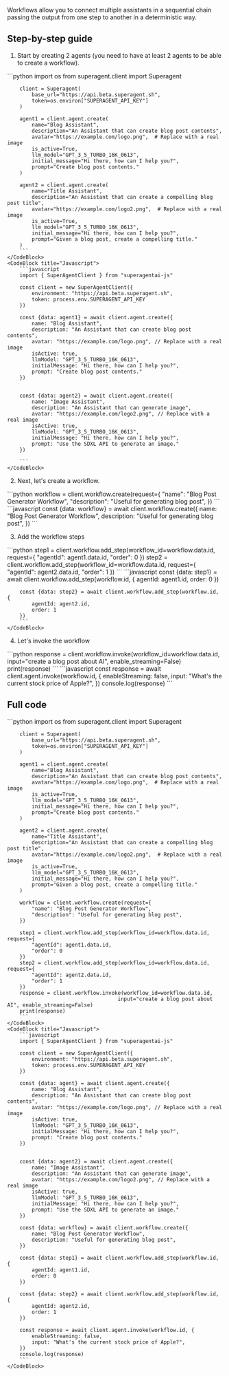 Workflows allow you to connect multiple assistants in a sequential chain passing the output from one step to another in a deterministic way. 
## Step-by-step guide

1. Start by creating 2 agents (you need to have at least 2 agents to be able to create a workflow).

<CodeBlocks>
    <CodeBlock title="Python">
        ```python
        import os
        from superagent.client import Superagent
        
        client = Superagent(
            base_url="https://api.beta.superagent.sh",
            token=os.environ["SUPERAGENT_API_KEY"]
        )

        agent1 = client.agent.create(
            name="Blog Assistant",
            description="An Assistant that can create blog post contents",
            avatar="https://example.com/logo.png",  # Replace with a real image
            is_active=True,
            llm_model="GPT_3_5_TURBO_16K_0613",
            initial_message="Hi there, how can I help you?",
            prompt="Create blog post contents."
        )

        agent2 = client.agent.create(
            name="Title Assistant",
            description="An Assistant that can create a compelling blog post title",
            avatar="https://example.com/logo2.png",  # Replace with a real image
            is_active=True,
            llm_model="GPT_3_5_TURBO_16K_0613",
            initial_message="Hi there, how can I help you?",
            prompt="Given a blog post, create a compelling title."
        )
        ```
    </CodeBlock>
    <CodeBlock title="Javascript">
        ```javascript
        import { SuperAgentClient } from "superagentai-js"
        
        const client = new SuperAgentClient({
            environment: "https://api.beta.superagent.sh",
            token: process.env.SUPERAGENT_API_KEY
        })

        const {data: agent1} = await client.agent.create({
            name: "Blog Assistant",
            description: "An Assistant that can create blog post contents",
            avatar: "https://example.com/logo.png", // Replace with a real image
            isActive: true,
            llmModel: "GPT_3_5_TURBO_16K_0613",
            initialMessage: "Hi there, how can I help you?",
            prompt: "Create blog post contents."
        })


        const {data: agent2} = await client.agent.create({
            name: "Image Assistant",
            description: "An Assistant that can generate image",
            avatar: "https://example.com/logo2.png", // Replace with a real image
            isActive: true,
            llmModel: "GPT_3_5_TURBO_16K_0613",
            initialMessage: "Hi there, how can I help you?",
            prompt: "Use the SDXL API to generate an image."
        })

        ```
    </CodeBlock>
</CodeBlocks>

2. Next, let's create a workflow.

<CodeBlocks>
    <CodeBlock title="Python">
        ```python 
        workflow = client.workflow.create(request={
            "name": "Blog Post Generator Workflow",
            "description": "Useful for generating blog post",
        })
        ```
    </CodeBlock>
    <CodeBlock title="Javascript">
        ```javascript
        const {data: workflow} = await client.workflow.create({
            name: "Blog Post Generator Workflow",
            description: "Useful for generating blog post",
        })
        ```
    </CodeBlock>
</CodeBlocks>

3. Add the workflow steps

<CodeBlocks>
    <CodeBlock title="Python">
        ```python 
            step1 = client.workflow.add_step(workflow_id=workflow.data.id, request={
                "agentId": agent1.data.id,
                "order": 0
            })
            step2 = client.workflow.add_step(workflow_id=workflow.data.id, request={
                "agentId": agent2.data.id,
                "order": 1
            })
        ```
    </CodeBlock>
    <CodeBlock title="Javascript">
        ```javascript 
        const {data: step1} = await client.workflow.add_step(workflow.id, {
            agentId: agent1.id,
            order: 0
        })

        const {data: step2} = await client.workflow.add_step(workflow.id, {
            agentId: agent2.id,
            order: 1
        })
        ```
    </CodeBlock>
</CodeBlocks>

4. Let's invoke the workflow
<CodeBlocks>
    <CodeBlock title="Python">
        ```python 
        response = client.workflow.invoke(workflow_id=workflow.data.id, input="create a blog post about AI", enable_streaming=False)
        print(response)
        ```
    </CodeBlock>
    <CodeBlock title="Javascript">
        ```javascript 
        const response = await client.agent.invoke(workflow.id, {
            enableStreaming: false,
            input: "What's the current stock price of Apple?",
        })
        console.log(response)
        ```
    </CodeBlock>


</CodeBlocks>


## Full code
<CodeBlocks>
    <CodeBlock title="Python">
        ```python
        import os
        from superagent.client import Superagent
        
        client = Superagent(
            base_url="https://api.beta.superagent.sh",
            token=os.environ["SUPERAGENT_API_KEY"]
        )

        agent1 = client.agent.create(
            name="Blog Assistant",
            description="An Assistant that can create blog post contents",
            avatar="https://example.com/logo.png",  # Replace with a real image
            is_active=True,
            llm_model="GPT_3_5_TURBO_16K_0613",
            initial_message="Hi there, how can I help you?",
            prompt="Create blog post contents."
        )

        agent2 = client.agent.create(
            name="Title Assistant",
            description="An Assistant that can create a compelling blog post title",
            avatar="https://example.com/logo2.png",  # Replace with a real image
            is_active=True,
            llm_model="GPT_3_5_TURBO_16K_0613",
            initial_message="Hi there, how can I help you?",
            prompt="Given a blog post, create a compelling title."
        )

        workflow = client.workflow.create(request={
            "name": "Blog Post Generator Workflow",
            "description": "Useful for generating blog post",
        })

        step1 = client.workflow.add_step(workflow_id=workflow.data.id, request={
            "agentId": agent1.data.id,
            "order": 0
        })
        step2 = client.workflow.add_step(workflow_id=workflow.data.id, request={
            "agentId": agent2.data.id,
            "order": 1
        })
        response = client.workflow.invoke(workflow_id=workflow.data.id,
                                        input="create a blog post about AI", enable_streaming=False)
        print(response)
        ```
    </CodeBlock>
    <CodeBlock title="Javascript">
        ```javascript
        import { SuperAgentClient } from "superagentai-js"
        
        const client = new SuperAgentClient({
            environment: "https://api.beta.superagent.sh",
            token: process.env.SUPERAGENT_API_KEY
        })

        const {data: agent} = await client.agent.create({
            name: "Blog Assistant",
            description: "An Assistant that can create blog post contents",
            avatar: "https://example.com/logo.png", // Replace with a real image
            isActive: true,
            llmModel: "GPT_3_5_TURBO_16K_0613",
            initialMessage: "Hi there, how can I help you?",
            prompt: "Create blog post contents."
        })


        const {data: agent2} = await client.agent.create({
            name: "Image Assistant",
            description: "An Assistant that can generate image",
            avatar: "https://example.com/logo2.png", // Replace with a real image
            isActive: true,
            llmModel: "GPT_3_5_TURBO_16K_0613",
            initialMessage: "Hi there, how can I help you?",
            prompt: "Use the SDXL API to generate an image."
        })

        const {data: workflow} = await client.workflow.create({
            name: "Blog Post Generator Workflow",
            description: "Useful for generating blog post",
        })

        const {data: step1} = await client.workflow.add_step(workflow.id, {
            agentId: agent1.id,
            order: 0
        })

        const {data: step2} = await client.workflow.add_step(workflow.id, {
            agentId: agent2.id,
            order: 1
        })

        const response = await client.agent.invoke(workflow.id, {
            enableStreaming: false,
            input: "What's the current stock price of Apple?",
        })
        console.log(response)
        ```
    </CodeBlock>
</CodeBlocks>